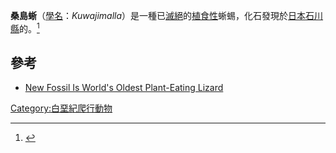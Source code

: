 {{Automatic taxobox
| fossil_range = [[白堊紀|白堊紀]]早期 {{fossilrange|146|100}}
| taxon =Kuwajimalla
| authority = Evans & Manabe, 2008 
| status = Fossil
| type_species = '''加賀桑島蜥<br>''Kuwajimalla kagaensis'''''
| type_species_authority =  Evans & Manabe, 2008 ([[type_species|type]])
}}

'''桑島蜥'''（[[學名|學名]]：''Kuwajimalla''）是一種已[[滅絕|滅絕]]的[[植食性|植食性]]蜥蜴，化石發現於[[日本|日本]][[石川縣|石川縣]]的{{le|桑島組|Kuwajima_Formation}}。<ref>{{Cite journal|last=Evans|first=Susan E.|last2=Manabe|first2=Makoto|date=March 2008|title=An early herbivorous lizard from the Lower Cretaceous of Japan|journal=Palaeontology|language=en|volume=51|issue=2|pages=487–498|doi=10.1111/j.1475-4983.2008.00759.x|issn=0031-0239|doi-access=free}}</ref>

==參考==
{{reflist}}
* [http://news.nationalgeographic.com/news/2008/03/080324-lizard-evolution.html New Fossil Is World's Oldest Plant-Eating Lizard] {{Wayback|url=http://news.nationalgeographic.com/news/2008/03/080324-lizard-evolution.html |date=20171006154310 }}



{{已滅絕有鱗目|P.}}
{{Taxonbar|from=Q3817584}}

[[Category:白堊紀爬行動物|Category:白堊紀爬行動物]]